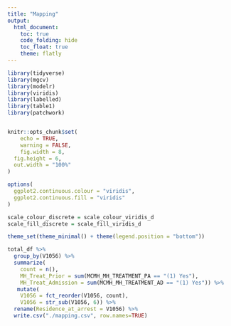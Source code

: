 ```yaml
---
title: "Mapping"
output: 
  html_document:
    toc: true
    code_folding: hide
    toc_float: true
    theme: flatly
---
```


```r
library(tidyverse)
library(mgcv)
library(modelr)
library(viridis)
library(labelled)
library(table1)
library(patchwork)


knitr::opts_chunk$set(
	echo = TRUE,
	warning = FALSE,
	fig.width = 8, 
  fig.height = 6,
  out.width = "100%"
)

options(
  ggplot2.continuous.colour = "viridis",
  ggplot2.continuous.fill = "viridis"
)

scale_colour_discrete = scale_colour_viridis_d
scale_fill_discrete = scale_fill_viridis_d

theme_set(theme_minimal() + theme(legend.position = "bottom"))
```

```r

total_df %>% 
  group_by(V1056) %>% 
  summarize(
    count = n(),
    MH_Treat_Prior = sum(MCMH_MH_TREATMENT_PA == "(1) Yes"),
    MH_Treat_Admission = sum(MCMH_MH_TREATMENT_AD == "(1) Yes")) %>%
   mutate(
    V1056 = fct_reorder(V1056, count),
    V1056 = str_sub(V1056, 6)) %>% 
  rename(Residence_at_arrest = V1056) %>%
  write.csv("./mapping.csv", row.names=TRUE)

```

